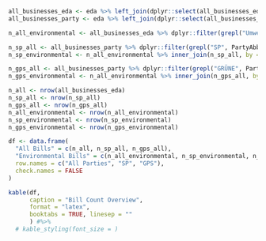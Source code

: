 
```r
all_businesses_eda <- eda %>% left_join(dplyr::select(all_businesses_eda, -TagNames, -SubmissionSession), by = "BusinessShortNumber")
all_businesses_party <- eda %>% left_join(dplyr::select(all_businesses_party, -PartyAbbreviation), by = "BusinessShortNumber")

n_all_environmental <- all_businesses_eda %>% dplyr::filter(grepl("Umwelt", TagNames))

n_sp_all <- all_businesses_party %>% dplyr::filter(grepl("SP", PartyAbbreviation))
n_sp_environmental <- n_all_environmental %>% inner_join(n_sp_all, by = "BusinessShortNumber")

n_gps_all <- all_businesses_party %>% dplyr::filter(grepl("GRÜNE", PartyAbbreviation))
n_gps_environmental <- n_all_environmental %>% inner_join(n_gps_all, by = "BusinessShortNumber")

n_all <- nrow(all_businesses_eda)
n_sp_all <- nrow(n_sp_all)
n_gps_all <- nrow(n_gps_all)
n_all_environmental <- nrow(n_all_environmental)
n_sp_environmental <- nrow(n_sp_environmental)
n_gps_environmental <- nrow(n_gps_environmental)

df <- data.frame(
  "All Bills" = c(n_all, n_sp_all, n_gps_all),
  "Environmental Bills" = c(n_all_environmental, n_sp_environmental, n_gps_environmental),
  row.names = c("All Parties", "SP", "GPS"),
  check.names = FALSE
)

kable(df,
      caption = "Bill Count Overview",
      format = "latex",
      booktabs = TRUE, linesep = ""
      ) #%>% 
  # kable_styling(font_size = )
```
